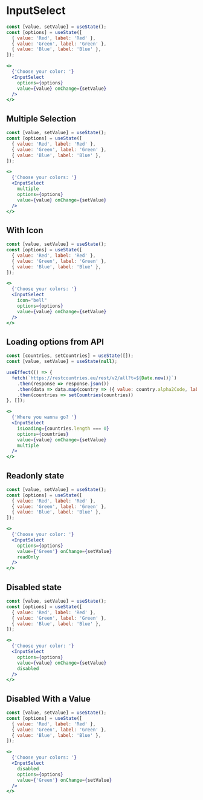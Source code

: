 
# InputSelect

<Documenter component={InputSelect}>

```jsx preview
const [value, setValue] = useState();
const [options] = useState([
  { value: 'Red', label: 'Red' },
  { value: 'Green', label: 'Green' },
  { value: 'Blue', label: 'Blue' },
]);

<>
  {'Choose your color: '}
  <InputSelect
    options={options}
    value={value} onChange={setValue}
  />
</>
```

</Documenter>

## Multiple Selection

```jsx preview
const [value, setValue] = useState();
const [options] = useState([
  { value: 'Red', label: 'Red' },
  { value: 'Green', label: 'Green' },
  { value: 'Blue', label: 'Blue' },
]);

<>
  {'Choose your colors: '}
  <InputSelect
    multiple
    options={options}
    value={value} onChange={setValue}
  />
</>
```

## With Icon

```jsx preview
const [value, setValue] = useState();
const [options] = useState([
  { value: 'Red', label: 'Red' },
  { value: 'Green', label: 'Green' },
  { value: 'Blue', label: 'Blue' },
]);

<>
  {'Choose your colors: '}
  <InputSelect
    icon="bell"
    options={options}
    value={value} onChange={setValue}
  />
</>
```


## Loading options from API

```jsx preview
const [countries, setCountries] = useState([]);
const [value, setValue] = useState(null);

useEffect(() => {
  fetch(`https://restcountries.eu/rest/v2/all?t=${Date.now()}`)
    .then(response => response.json())
    .then(data => data.map(country => ({ value: country.alpha2Code, label: country.name })))
    .then(countries => setCountries(countries))
}, []);

<>
  {'Where you wanna go? '}
  <InputSelect
    isLoading={countries.length === 0}
    options={countries}
    value={value} onChange={setValue}
    multiple
  />
</>
```

## Readonly state

```jsx preview
const [value, setValue] = useState();
const [options] = useState([
  { value: 'Red', label: 'Red' },
  { value: 'Green', label: 'Green' },
  { value: 'Blue', label: 'Blue' },
]);

<>
  {'Choose your color: '}
  <InputSelect
    options={options}
    value={'Green'} onChange={setValue}
    readOnly
  />
</>
```

## Disabled state

```jsx preview
const [value, setValue] = useState();
const [options] = useState([
  { value: 'Red', label: 'Red' },
  { value: 'Green', label: 'Green' },
  { value: 'Blue', label: 'Blue' },
]);

<>
  {'Choose your color: '}
  <InputSelect
    options={options}
    value={value} onChange={setValue}
    disabled
  />
</>
```

## Disabled With a Value

```jsx preview
const [value, setValue] = useState();
const [options] = useState([
  { value: 'Red', label: 'Red' },
  { value: 'Green', label: 'Green' },
  { value: 'Blue', label: 'Blue' },
]);

<>
  {'Choose your colors: '}
  <InputSelect
    disabled
    options={options}
    value={'Green'} onChange={setValue}
  />
</>
```
